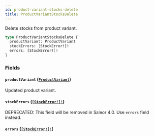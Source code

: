 ```yaml
---
id: product-variant-stocks-delete
title: ProductVariantStocksDelete
---
```


Delete stocks from product variant.

```graphql
type ProductVariantStocksDelete {
  productVariant: ProductVariant
  stockErrors: [StockError!]!
  errors: [StockError!]!
}
```

### Fields

#### `productVariant` ([`ProductVariant`](/docs/developer/api-reference/objects/product-variant))

Updated product variant.

#### `stockErrors` ([`[StockError!]!`](/docs/developer/api-reference/objects/stock-error))

<span class="badge badge--warning">DEPRECATED: This field will be removed in Saleor 4.0. Use `errors` field instead.</span>

#### `errors` ([`[StockError!]!`](/docs/developer/api-reference/objects/stock-error))
